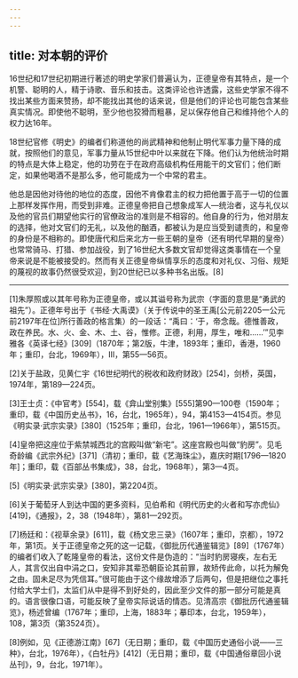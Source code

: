 ```yaml
---
---
---
```

title: 对本朝的评价
---



16世纪和17世纪初期进行著述的明史学家们普遍认为，正德皇帝有其特点，是一个机警、聪明的人，精于诗歌、音乐和技击。这类评论也许透露，这些史学家不得不找出某些方面来赞扬，却不能找出其他的话来说，但是他们的评论也可能包含某些真实情况。即使他不聪明，至少他也狡猾而粗暴，足以保存他自己和维持他个人的权力达16年。

18世纪官修《明史》的编者们称道他的尚武精神和他制止明代军事力量下降的成就，按照他们的意见，军事力量从15世纪中叶以来就在下降。他们认为他统治时期的特点是大体上稳定，他的功劳在于在政府高级机构任用能干的文官们；他们断定，如果他喝酒不是那么多，他可能成为一个中常的君主。

他总是因他对待他的地位的态度，因他不肯像君主的权力把他置于高于一切的位置上那样发挥作用，而受到非难。正德皇帝把自己想象成军人—统治者，这与礼仪以及他的官员们期望他实行的官僚政治的准则是不相容的。他自身的行为，他对朋友的选择，他对文官们的无礼，以及他的酗酒，都被认为是应当受到谴责的，和皇帝的身份是不相称的。即使唐代和后来北方一些王朝的皇帝（还有明代早期的皇帝）也常常骑马、打猎、参加战役，到了16世纪大多数文官却觉得这类事情在一个皇帝来说是不能被接受的。然而有关正德皇帝纵情享乐的态度和对礼仪、习俗、规矩的蔑视的故事仍然很受欢迎，到20世纪已以多种书名出版。[8]



***



[1]朱厚照或以其年号称为正德皇帝，或以其谥号称为武宗（字面的意思是“勇武的祖先”）。正德年号出于《书经·大禹谟》（关于传说中的圣王禹[公元前2205一公元前2197年在位]所行善政的格言集）的一段话：“禹曰：‘于，帝念哉。德惟善政，政在养民。水、火、金、木、土、谷，惟修。正德，利用，厚生，唯和……’”见李雅各《英译七经》[309]（1870年；第2版，牛津，1893年；重印，香港，1960年；重印，台北，1969年），Ⅲ，第55—56页。

[2]关于盐政，见黄仁宇《16世纪明代的税收和政府财政》[254]，剑桥，英国，1974年，第189—224页。

[3]王士贞：《中官考》[554]，载《弇山堂别集》[555]第90—100卷（1590年；重印，载《中国历史丛书》，16，台北，1965年），94，第4153—4154页。参见《明实录·武宗实录》[380]（1525年；重印，台北，1961—1966年），第515页。

[4]皇帝把这座位于紫禁城西北的宫殿叫做“新宅”。这座宫殿也叫做“豹房”。见毛奇龄编《武宗外纪》[371]（清初；重印，载《艺海珠尘》，嘉庆时期[1796—1820年]；重印，载《百部丛书集成》，38，台北，1968年），第3—4页。

[5]《明实录·武宗实录》[380]，第2204页。

[6]关于葡萄牙人到达中国的更多资料，见伯希和《明代历史的火者和写亦虎仙》[419]，《通报》，2，38（1948年），第81—292页。

[7]杨廷和：《视草余录》[611]，载《杨文忠三录》（1607年；重印，京都），1972年，第1页。关于正德皇帝之死的这一记载，《御批历代通鉴辑览》[89]（1767年）的编者们收入了乾隆皇帝的看法，这份文件是伪造的：“当时豹房寝疾，左右无人，其言仅出自中涓之口，安知非其辈恐朝臣论其前罪，故矫传此命，以托为解免之由。固未足尽为凭信耳。”很可能由于这个缘故增添了后两句，但是把继位之事托付给大学士们，太监们从中是得不到好处的，因此至少文件的那一部分可能是真的。语言很像口语，可能反映了皇帝实际说话的情态。见清高宗《御批历代通鉴辑览》，杨述曾编（1767年；重印，上海，1883年；摹印本，台北，1959年），108，第3页（第3524页）。

[8]例如，见《正德游江南》[67]（无日期；重印，载《中国历史通俗小说——三种》，台北，1976年），《白牡丹》[412]（无日期；重印，载《中国通俗章回小说丛刊》，9，台北，1971年）。